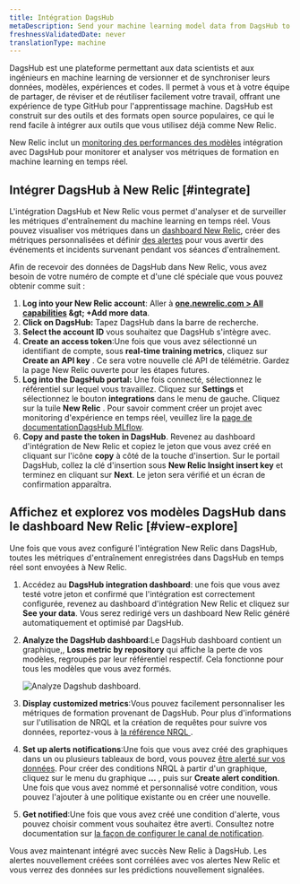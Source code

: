 ```yaml
---
title: Intégration DagsHub
metaDescription: Send your machine learning model data from DagsHub to New Relic to understand your model's performance.
freshnessValidatedDate: never
translationType: machine
---
```


DagsHub est une plateforme permettant aux data scientists et aux ingénieurs en machine learning de versionner et de synchroniser leurs données, modèles, expériences et codes. Il permet à vous et à votre équipe de partager, de réviser et de réutiliser facilement votre travail, offrant une expérience de type GitHub pour l&apos;apprentissage machine. DagsHub est construit sur des outils et des formats open source populaires, ce qui le rend facile à intégrer aux outils que vous utilisez déjà comme New Relic.

New Relic inclut un [monitoring des performances des modèles](/docs/alerts-applied-intelligence/mlops/get-started/intro-mlops/) intégration avec DagsHub pour monitorer et analyser vos métriques de formation en machine learning en temps réel.

## Intégrer DagsHub à New Relic [#integrate]

L&apos;intégration DagsHub et New Relic vous permet d&apos;analyser et de surveiller les métriques d&apos;entraînement du machine learning en temps réel. Vous pouvez visualiser vos métriques dans un [dashboard New Relic](/docs/query-your-data/explore-query-data/dashboards/introduction-dashboards/), créer des métriques personnalisées et définir [des alertes](/docs/alerts-applied-intelligence/new-relic-alerts/learn-alerts/introduction-alerts/) pour vous avertir des événements et incidents survenant pendant vos séances d&apos;entraînement.

Afin de recevoir des données de DagsHub dans New Relic, vous avez besoin de votre numéro de compte et d&apos;une clé spéciale que vous pouvez obtenir comme suit :

1. <DNT>**Log into your New Relic account**</DNT>: Aller à <DNT>**[one.newrelic.com &gt; All capabilities](https://one.newrelic.com/all-capabilities) &amp;gt; +Add more data**</DNT>.
2. <DNT>**Click on DagsHub:**</DNT> Tapez DagsHub dans la barre de recherche.
3. <DNT>**Select the account ID**</DNT> vous souhaitez que DagsHub s&apos;intègre avec.
4. <DNT>**Create an access token**</DNT>:Une fois que vous avez sélectionné un identifiant de compte, sous <DNT>**real-time training metrics**</DNT>, cliquez sur <DNT>**Create an API key**</DNT> . Ce sera votre nouvelle clé API de télémétrie. Gardez la page New Relic ouverte pour les étapes futures.
5. <DNT>**Log into the DagsHub portal:**</DNT> Une fois connecté, sélectionnez le référentiel sur lequel vous travaillez. Cliquez sur <DNT>**Settings**</DNT> et sélectionnez le bouton <DNT>**integrations**</DNT> dans le menu de gauche. Cliquez sur la tuile <DNT>**New Relic**</DNT> . Pour savoir comment créer un projet avec monitoring d&apos;expérience en temps réel, veuillez lire la [page de documentationDagsHub MLflow](https://dagshub.com/docs/integration_guide/mlflow_tracking/).
6. <DNT>**Copy and paste the token in DagsHub**</DNT>. Revenez au dashboard d&apos;intégration de New Relic et copiez le jeton que vous avez créé en cliquant sur l&apos;icône <DNT>**copy**</DNT> à côté de la touche d&apos;insertion. Sur le portail DagsHub, collez la clé d&apos;insertion sous <DNT>**New Relic Insight insert key**</DNT> et terminez en cliquant sur <DNT>**Next**</DNT>. Le jeton sera vérifié et un écran de confirmation apparaîtra.

<InstallFeedback />

## Affichez et explorez vos modèles DagsHub dans le dashboard New Relic [#view-explore]

Une fois que vous avez configuré l&apos;intégration New Relic dans DagsHub, toutes les métriques d&apos;entraînement enregistrées dans DagsHub en temps réel sont envoyées à New Relic.

1. Accédez au <DNT>**DagsHub integration dashboard**</DNT>: une fois que vous avez testé votre jeton et confirmé que l&apos;intégration est correctement configurée, revenez au dashboard d&apos;intégration New Relic et cliquez sur <DNT>**See your data**</DNT>. Vous serez redirigé vers un dashboard New Relic généré automatiquement et optimisé par DagsHub.

2. <DNT>**Analyze the DagsHub dashboard**</DNT>:Le DagsHub dashboard contient un graphique,, <DNT>**Loss metric by repository**</DNT> qui affiche la perte de vos modèles, regroupés par leur référentiel respectif. Cela fonctionne pour tous les modèles que vous avez formés.

   <img title="Analyze Dagshub dashboard" alt="Analyze Dagshub dashboard." src="/images/model-performance-monitoring_screenshot-crop_dasgshub-dashboard.webp" />

3. <DNT>**Display customized metrics**</DNT>:Vous pouvez facilement personnaliser les métriques de formation provenant de DagsHub. Pour plus d&apos;informations sur l&apos;utilisation de NRQL et la création de requêtes pour suivre vos données, reportez-vous à [la référence NRQL ](/docs/query-your-data/nrql-new-relic-query-language/get-started/nrql-syntax-clauses-functions/).

4. <DNT>**Set up alerts notifications**</DNT>:Une fois que vous avez créé des graphiques dans un ou plusieurs tableaux de bord, vous pouvez [être alerté sur vos données](/docs/alerts-applied-intelligence/new-relic-alerts/alert-policies/create-edit-or-find-alert-policy/). Pour créer des conditions NRQL <InlinePopover type="alerts" />à partir d&apos;un graphique, cliquez sur le menu du graphique <DNT>**...**</DNT> , puis sur <DNT>**Create alert condition**</DNT>. Une fois que vous avez nommé et personnalisé votre condition, vous pouvez l&apos;ajouter à une politique existante ou en créer une nouvelle.

5. <DNT>**Get notified**</DNT>:Une fois que vous avez créé une condition d&apos;alerte, vous pouvez choisir comment vous souhaitez être averti. Consultez notre documentation sur [la façon de configurer le canal de notification](/docs/alerts-applied-intelligence/new-relic-alerts/alert-notifications/notification-channels-control-where-send-alerts/).

Vous avez maintenant intégré avec succès New Relic à DagsHub. Les alertes nouvellement créées sont corrélées avec vos alertes New Relic et vous verrez des données sur les prédictions nouvellement signalées.